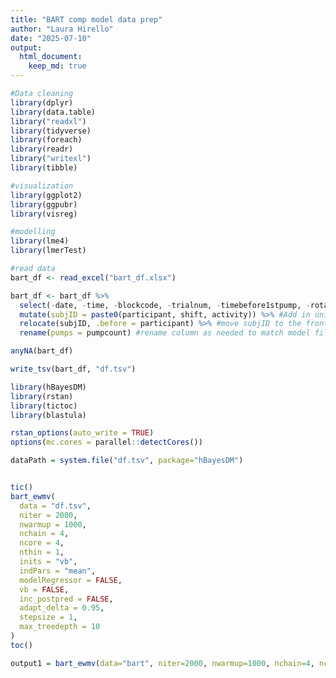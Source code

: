 ```yaml
---
title: "BART comp model data prep"
author: "Laura Hirello"
date: "2025-07-10"
output: 
  html_document: 
    keep_md: true
---
```


```r
#Data cleaning
library(dplyr) 
library(data.table)
library("readxl")
library(tidyverse)
library(foreach)
library(readr)
library("writexl")
library(tibble)

#visualization
library(ggplot2)
library(ggpubr)
library(visreg)

#modelling
library(lme4)
library(lmerTest)

#read data
bart_df <- read_excel("bart_df.xlsx")

bart_df <- bart_df %>%
  select(-date, -time, -blockcode, -trialnum, -timebefore1stpump, -rotation, -d_n, -totalearningsBART, -ballooncount,   -explosionpoint, -wantedpumps, -pumpresult) %>% #remove unneeded columns
  mutate(subjID = paste0(participant, shift, activity)) %>% #Add in unique subject x trial identifier
  relocate(subjID, .before = participant) %>% #move subjID to the front (personal preference)
  rename(pumps = pumpcount) #rename column as needed to match model files

anyNA(bart_df)

write_tsv(bart_df, "df.tsv")

```



```r
library(hBayesDM)
library(rstan)
library(tictoc)
library(blastula)

rstan_options(auto_write = TRUE)
options(mc.cores = parallel::detectCores())

dataPath = system.file("df.tsv", package="hBayesDM")


tic()
bart_ewmv(
  data = "df.tsv",
  niter = 2000,
  nwarmup = 1000,
  nchain = 4,
  ncore = 4,
  nthin = 1,
  inits = "vb",
  indPars = "mean",
  modelRegressor = FALSE,
  vb = FALSE,
  inc_postpred = FALSE,
  adapt_delta = 0.95,
  stepsize = 1,
  max_treedepth = 10
)
toc()

output1 = bart_ewmv(data="bart", niter=2000, nwarmup=1000, nchain=4, ncore=4)


```

